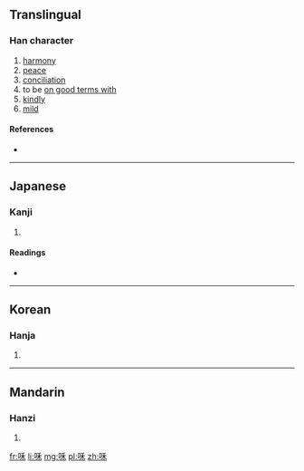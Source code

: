 {{also|和}}
==Translingual==

===Han character===
{{Han char|rn=30|rad=口|as=05|sn=8|four=|canj=口竹木 (RHD)}}

# [[harmony]]
# [[peace]]
# [[conciliation]]
# to be [[on good terms with]]
# [[kindly]]
# [[mild]]

====References====
* {{Han ref|kx=0184.150|dkj=03489|dj=0404.020|hdz=10603.010|uh=548A|ud=21642}}

----

==Japanese==

===Kanji===
{{ja-kanji|grade=|rs=口05}}

# {{defn|lang=ja|sort=口05}}

====Readings====
* {{ja-readings|on=[[わ]] (wa)|kun=}}

----

==Korean==

===Hanja===
{{ko-hanja|hangeul=화|rv=hwa|mr=hwa}}

# {{defn|lang=ko|sort=口05}}

----

==Mandarin==

===Hanzi===
{{cmn-hanzi|pin=[[hé]] ([[he2]])|wg=ho<sup>2</sup>}}

# {{defn|lang=cmn|sort=口05}}

[[fr:咊]]
[[li:咊]]
[[mg:咊]]
[[pl:咊]]
[[zh:咊]]